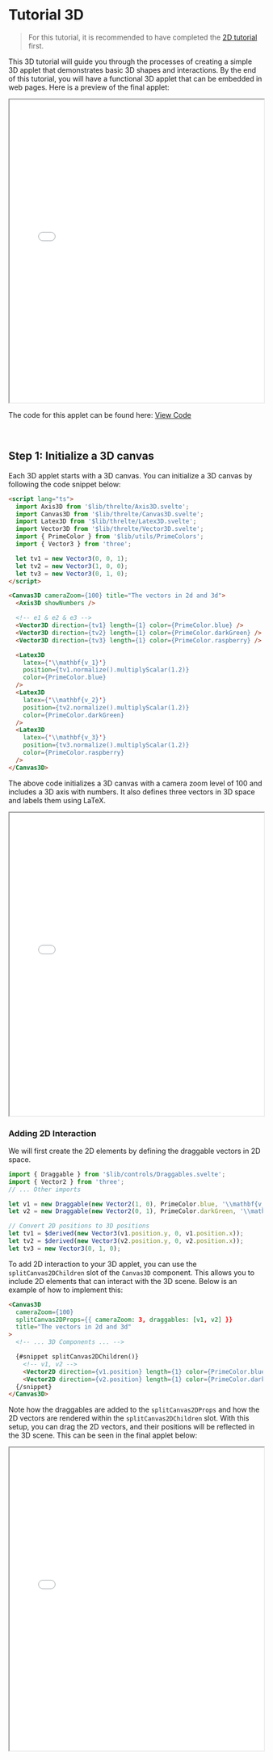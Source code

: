 

<Meta title="Tutorials/Tutorial 3d" />

# Tutorial 3D

> For this tutorial, it is recommended to have completed the [2D tutorial](./?path=/docs/tutorials-tutorial-2d--docs) first.

This 3D tutorial will guide you through the processes of creating a simple 3D applet that demonstrates basic 3D shapes and interactions.
By the end of this tutorial, you will have a functional 3D applet that can be embedded in web pages. Here is a preview of the final applet:

<iframe src={host + '/tutorial3d/final?iframe=true'} width="100%" height="600px"></iframe>

The code for this applet can be found here: [View Code](https://github.com/Open-LA-Applets/Open-LA-Applets/tree/main/src/routes/tutorial3d/final/%2Bpage.svelte)

<br />

## Step 1: Initialize a 3D canvas

Each 3D applet starts with a 3D canvas. You can initialize a 3D canvas by following the code snippet below:

```html
<script lang="ts">
  import Axis3D from '$lib/threlte/Axis3D.svelte';
  import Canvas3D from '$lib/threlte/Canvas3D.svelte';
  import Latex3D from '$lib/threlte/Latex3D.svelte';
  import Vector3D from '$lib/threlte/Vector3D.svelte';
  import { PrimeColor } from '$lib/utils/PrimeColors';
  import { Vector3 } from 'three';

  let tv1 = new Vector3(0, 0, 1);
  let tv2 = new Vector3(1, 0, 0);
  let tv3 = new Vector3(0, 1, 0);
</script>

<Canvas3D cameraZoom={100} title="The vectors in 2d and 3d">
  <Axis3D showNumbers />

  <!-- e1 & e2 & e3 -->
  <Vector3D direction={tv1} length={1} color={PrimeColor.blue} />
  <Vector3D direction={tv2} length={1} color={PrimeColor.darkGreen} />
  <Vector3D direction={tv3} length={1} color={PrimeColor.raspberry} />

  <Latex3D
    latex={'\\mathbf{v_1}'}
    position={tv1.normalize().multiplyScalar(1.2)}
    color={PrimeColor.blue}
  />
  <Latex3D
    latex={'\\mathbf{v_2}'}
    position={tv2.normalize().multiplyScalar(1.2)}
    color={PrimeColor.darkGreen}
  />
  <Latex3D
    latex={'\\mathbf{v_3}'}
    position={tv3.normalize().multiplyScalar(1.2)}
    color={PrimeColor.raspberry}
  />
</Canvas3D>
```

The above code initializes a 3D canvas with a camera zoom level of 100 and includes a 3D axis with numbers.
It also defines three vectors in 3D space and labels them using LaTeX.

<iframe src={host + '/tutorial3d/create-canvas?iframe=true'} width="100%" height="600px"></iframe>

### Adding 2D Interaction

We will first create the 2D elements by defining the draggable vectors in 2D space.

```typescript
import { Draggable } from '$lib/controls/Draggables.svelte';
import { Vector2 } from 'three';
// ... Other imports

let v1 = new Draggable(new Vector2(1, 0), PrimeColor.blue, '\\mathbf{v_1}');
let v2 = new Draggable(new Vector2(0, 1), PrimeColor.darkGreen, '\\mathbf{v_2}');

// Convert 2D positions to 3D positions
let tv1 = $derived(new Vector3(v1.position.y, 0, v1.position.x));
let tv2 = $derived(new Vector3(v2.position.y, 0, v2.position.x));
let tv3 = new Vector3(0, 1, 0);
```

To add 2D interaction to your 3D applet, you can use the `splitCanvas2DChildren` slot of the `Canvas3D` component.
This allows you to include 2D elements that can interact with the 3D scene. Below is an example of how to implement this:

```html
<Canvas3D
  cameraZoom={100}
  splitCanvas2DProps={{ cameraZoom: 3, draggables: [v1, v2] }}
  title="The vectors in 2d and 3d"
>
  <!-- ... 3D Components ... -->

  {#snippet splitCanvas2DChildren()}
    <!-- v1, v2 -->
    <Vector2D direction={v1.position} length={1} color={PrimeColor.blue} />
    <Vector2D direction={v2.position} length={1} color={PrimeColor.darkGreen} />
  {/snippet}
</Canvas3D>
```

Note how the draggables are added to the `splitCanvas2DProps` and how the 2D vectors are rendered within the `splitCanvas2DChildren` slot.
With this setup, you can drag the 2D vectors, and their positions will be reflected in the 3D scene. This can be seen in the final applet below:

<iframe src={host + '/tutorial3d/final?iframe=true'} width="100%" height="600px"></iframe>
